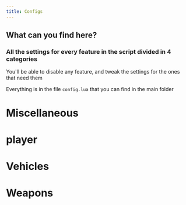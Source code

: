 ```yaml
---
title: Configs
---
```


## What can you find here?
### All the settings for every feature in the script divided in 4 categories
You'll be able to disable any feature, and tweak the settings for the ones that need them

Everything is in the file `config.lua` that you can find in the main folder

# Miscellaneous
# player
# Vehicles
# Weapons